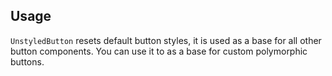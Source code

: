 

## Usage

`UnstyledButton` resets default button styles, it is used as a
base for all other button components. You can use it to as a base for custom
polymorphic buttons.

<Demo data={UnstyledButtonDemos.usage} />

<Polymorphic defaultElement="button" changeToElement="a" component="UnstyledButton" />

<GetElementRef component="UnstyledButton" refType="button" />
